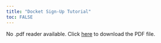 ```yaml
---
title: "Docket Sign-Up Tutorial"
toc: FALSE
---
```


<object data="assets/docket_signup_tutorial.pdf" type="application/pdf" width="100%" height="800px">
 <p>No .pdf reader available. Click <a href="assets/docket_signup_tutorial.pdf">here</a> to
  download the PDF file.</p>
</object>